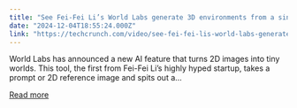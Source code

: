 ```yaml
---
title: "See Fei-Fei Li’s World Labs generate 3D environments from a single picture"
date: "2024-12-04T18:55:24.000Z"
link: "https://techcrunch.com/video/see-fei-fei-lis-world-labs-generate-3d-environments-from-a-single-picture/"
---
```


World Labs has announced a new AI feature that turns 2D images into tiny worlds. This tool, the first from Fei-Fei Li&#8217;s highly hyped startup, takes a prompt or 2D reference image and spits out a...

[Read more](https://techcrunch.com/video/see-fei-fei-lis-world-labs-generate-3d-environments-from-a-single-picture/)
